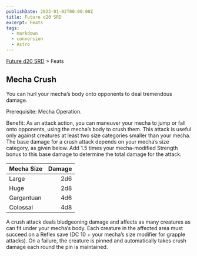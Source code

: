 ```yaml
---
publishDate: 2023-01-02T00:00:00Z
title: Future d20 SRD
excerpt: Feats
tags:
  - markdown
  - conversion
  - Astro
---
```






[Future d20 SRD](/#futureD20) > Feats




## Mecha Crush


You can hurl your mecha’s body onto opponents to deal tremendous damage.


Prerequisite: Mecha Operation.


Benefit: As an attack action, you can maneuver your mecha to jump or fall onto opponents, using the mecha’s body to crush them. This attack is useful only against creatures at least two size categories smaller than your mecha. The base damage for a crush attack depends on your mecha’s size category, as given below. Add 1.5 times your mecha-modified Strength bonus to this base damage to determine the total damage for the attack.


| Mecha Size | Damage |
| :------------ | --------: |
| Large | 2d6 |
| Huge | 2d8 |
| Gargantuan | 4d6 |
| Colossal | 4d8 |



A crush attack deals bludgeoning damage and affects as many creatures as can fit under your mecha’s body. Each creature in the affected area must succeed on a Reflex save (DC 10 + your mecha’s size modifier for grapple attacks). On a failure, the creature is pinned and automatically takes crush damage each round the pin is maintained.



